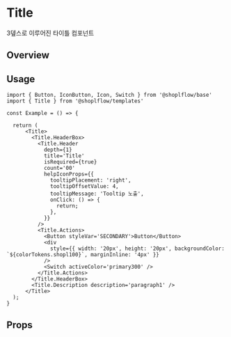 
<Meta of={TitleStories} />

# Title
3뎊스로 이루어진 타이틀 컴포넌트

## Overview
<Canvas of={TitleStories.Playground} />

## Usage
```tsx
import { Button, IconButton, Icon, Switch } from '@shoplflow/base'
import { Title } from '@shoplflow/templates'

const Example = () => {

  return (
      <Title>
        <Title.HeaderBox>
          <Title.Header
            depth={1}
            title='Title'
            isRequired={true}
            count='00'
            helpIconProps={{
              tooltipPlacement: 'right',
              tooltipOffsetValue: 4,
              tooltipMessage: 'Tooltip 노출',
              onClick: () => {
                return;
              },
            }}
          />
          <Title.Actions>
            <Button styleVar='SECONDARY'>Button</Button>
            <div
              style={{ width: '20px', height: '20px', backgroundColor: `${colorTokens.shopl100}`, marginInline: '4px' }}
            />
            <Switch activeColor='primary300' />
          </Title.Actions>
        </Title.HeaderBox>
        <Title.Description description='paragraph1' />
      </Title>
  );
}
```

## Props
<Controls of={TitleStories.Playground} />





